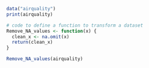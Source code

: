 ```r
data("airquality")
print(airquality)

# code to define a function to transform a dataset 
Remove_NA_values <- function(x) {
  clean_x <- na.omit(x)
  return(clean_x)
}

Remove_NA_values(airquality)
```

